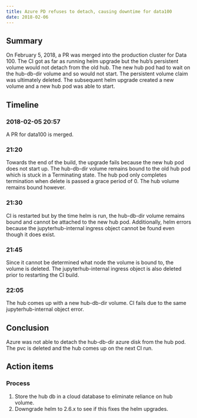 ```yaml
---
title: Azure PD refuses to detach, causing downtime for data100
date: 2018-02-06
---
```


## Summary

On February 5, 2018, a PR was merged into the production cluster for Data 100. The CI got as far as running helm upgrade but the hub's persistent volume would not detach from the old hub. The new hub pod had to wait on the hub-db-dir volume and so would not start. The persistent volume claim was ultimately deleted. The subsequent helm upgrade created a new volume and a new hub pod was able to start.

## Timeline

### 2018-02-05 20:57

A PR for data100 is merged.

### 21:20

Towards the end of the build, the upgrade fails because the new hub pod does not start up. The hub-db-dir volume remains bound to the old hub pod which is stuck in a Terminating state. The hub pod only completes termination when delete is passed a grace period of 0. The hub volume remains bound however.

### 21:30

CI is restarted but by the time helm is run, the hub-db-dir volume remains bound and cannot be attached to the new hub pod. Additionally, helm errors because the jupyterhub-internal ingress object cannot be found even though it does exist.

### 21:45

Since it cannot be determined what node the volume is bound to, the volume is deleted. The jupyterhub-internal ingress object is also deleted prior to restarting the CI build.

### 22:05

The hub comes up with a new hub-db-dir volume. CI fails due to the same jupyterhub-internal object error.

## Conclusion

Azure was not able to detach the hub-db-dir azure disk from the hub pod. The pvc is deleted and the hub comes up on the next CI run.

## Action items

### Process

1. Store the hub db in a cloud database to eliminate reliance on hub volume.
1. Downgrade helm to 2.6.x to see if this fixes the helm upgrades.
